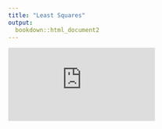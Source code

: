 ```yaml
---
title: "Least Squares"
output:
  bookdown::html_document2
---
```




<!---LEARNR EX 5-->

<iframe class="interactive" id="myIframe5" src="https://tinystats.shinyapps.io/06-standardError-ex5/" scrolling="no" frameborder="no"></iframe>

<!------------->


<script>
  iFrameResize({}, ".interactive");
</script>
